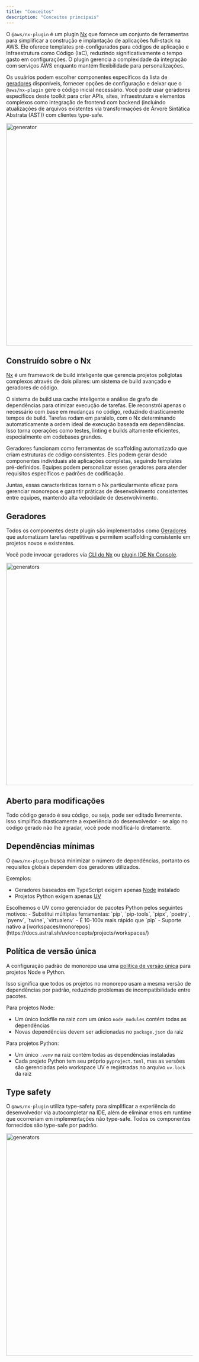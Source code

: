 ```yaml
---
title: "Conceitos"
description: "Conceitos principais"
---
```





O `@aws/nx-plugin` é um plugin [Nx](https://nx.dev/) que fornece um conjunto de ferramentas para simplificar a construção e implantação de aplicações full-stack na AWS. Ele oferece templates pré-configurados para códigos de aplicação e Infraestrutura como Código (IaC), reduzindo significativamente o tempo gasto em configurações. O plugin gerencia a complexidade da integração com serviços AWS enquanto mantém flexibilidade para personalizações.

Os usuários podem escolher componentes específicos da lista de [geradores](#generators) disponíveis, fornecer opções de configuração e deixar que o `@aws/nx-plugin` gere o código inicial necessário. Você pode usar geradores específicos deste toolkit para criar APIs, sites, infraestrutura e elementos complexos como integração de frontend com backend (incluindo atualizações de arquivos existentes via transformações de Árvore Sintática Abstrata (AST)) com clientes type-safe.

<Image src={websiteGeneratorGif} alt="generator" width="800" height="600" />

## Construído sobre o Nx

[Nx](https://nx.dev) é um framework de build inteligente que gerencia projetos poliglotas complexos através de dois pilares: um sistema de build avançado e geradores de código.

O sistema de build usa cache inteligente e análise de grafo de dependências para otimizar execução de tarefas. Ele reconstrói apenas o necessário com base em mudanças no código, reduzindo drasticamente tempos de build. Tarefas rodam em paralelo, com o Nx determinando automaticamente a ordem ideal de execução baseada em dependências. Isso torna operações como testes, linting e builds altamente eficientes, especialmente em codebases grandes.

Geradores funcionam como ferramentas de scaffolding automatizado que criam estruturas de código consistentes. Eles podem gerar desde componentes individuais até aplicações completas, seguindo templates pré-definidos. Equipes podem personalizar esses geradores para atender requisitos específicos e padrões de codificação.

Juntas, essas características tornam o Nx particularmente eficaz para gerenciar monorepos e garantir práticas de desenvolvimento consistentes entre equipes, mantendo alta velocidade de desenvolvimento.

## Geradores

Todos os componentes deste plugin são implementados como [Geradores](https://nx.dev/features/generate-code) que automatizam tarefas repetitivas e permitem scaffolding consistente em projetos novos e existentes.

Você pode invocar geradores via [CLI do Nx](https://nx.dev/features/generate-code#invoke-generators) ou [plugin IDE Nx Console](https://nx.dev/getting-started/editor-setup).

<Image src={generatorsJpg} alt="generators" width="800" height="600" />

## Aberto para modificações

Todo código gerado é seu código, ou seja, pode ser editado livremente. Isso simplifica drasticamente a experiência do desenvolvedor - se algo no código gerado não lhe agradar, você pode modificá-lo diretamente.

## Dependências mínimas

O `@aws/nx-plugin` busca minimizar o número de dependências, portanto os requisitos globais dependem dos geradores utilizados.

Exemplos:

- Geradores baseados em TypeScript exigem apenas [Node](https://nodejs.org/en/download) instalado
- Projetos Python exigem apenas [UV](https://docs.astral.sh/uv/)

<Aside>
  Escolhemos o UV como gerenciador de pacotes Python pelos seguintes motivos:
  - Substitui múltiplas ferramentas: `pip`, `pip-tools`, `pipx`, `poetry`, `pyenv`, `twine`, `virtualenv`
  - É 10-100x mais rápido que `pip`
  - Suporte nativo a [workspaces/monorepos](https://docs.astral.sh/uv/concepts/projects/workspaces/)
</Aside>

## Política de versão única

A configuração padrão de monorepo usa uma [política de versão única](https://nx.dev/concepts/decisions/dependency-management#single-version-policy) para projetos Node e Python.

Isso significa que todos os projetos no monorepo usam a mesma versão de dependências por padrão, reduzindo problemas de incompatibilidade entre pacotes.

Para projetos Node:
- Um único lockfile na raiz com um único `node_modules` contém todas as dependências
- Novas dependências devem ser adicionadas no `package.json` da raiz

Para projetos Python:
- Um único `.venv` na raiz contém todas as dependências instaladas
- Cada projeto Python tem seu próprio `pyproject.toml`, mas as versões são gerenciadas pelo workspace UV e registradas no arquivo `uv.lock` da raiz

## Type safety

O `@aws/nx-plugin` utiliza type-safety para simplificar a experiência do desenvolvedor via autocompletar na IDE, além de eliminar erros em runtime que ocorreriam em implementações não type-safe. Todos os componentes fornecidos são type-safe por padrão.

<Image src={typeSafetyGif} alt="generators" width="800" height="600" />